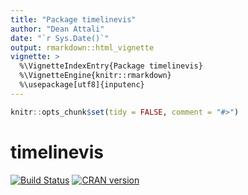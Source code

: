 ```yaml
---
title: "Package timelinevis"
author: "Dean Attali"
date: "`r Sys.Date()`"
output: rmarkdown::html_vignette
vignette: >
  %\VignetteIndexEntry{Package timelinevis}
  %\VignetteEngine{knitr::rmarkdown}
  %\usepackage[utf8]{inputenc}
---
```


  ```r
knitr::opts_chunk$set(tidy = FALSE, comment = "#>")
```

# timelinevis

[![Build Status](https://travis-ci.org/daattali/timelinevis.svg?branch=master)](https://travis-ci.org/daattali/timelinevis)
[![CRAN version](http://www.r-pkg.org/badges/version/timelinevis)](https://cran.r-project.org/package=timelinevis)

